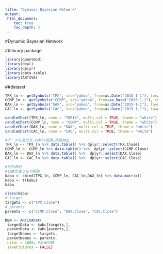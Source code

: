 ```yaml
---
title: "Dynamic Bayesian Network"
output: 
 html_document:
    toc: true
    toc_depth: 3
---
```

#Dynamic Bayesian Network

##library package 

```r
library(quantmod)
library(deal)
library(dplyr)
library(data.table)
library(ARTIVA)
```

##dataset

```r
TPX_ln <- getSymbols("TPX", src="yahoo", from=as.Date("2015-1-1"), to=as.Date("2015-12-31"), auto.assign=FALSE) #TOPIX
CCMP_ln <- getSymbols("CCMP", src="yahoo", from=as.Date("2015-1-1"), to=as.Date("2015-12-31"), auto.assign=FALSE) #ナスダック
DAX_ln <- getSymbols("DAX", src="yahoo", from=as.Date("2015-1-1"), to=as.Date("2015-12-31"), auto.assign=FALSE) #ドイツ
CAC_ln <- getSymbols("CAC", src="yahoo", from=as.Date("2015-1-1"), to=as.Date("2015-12-31"), auto.assign=FALSE) #フランス
```

```r
candleChart(TPX_ln, name = "TOPIX", multi.col = TRUE, theme = "white")
candleChart(CCMP_ln, name = "CCMP", multi.col = TRUE, theme = "white")
candleChart(DAX_ln, name = "DAX", multi.col = TRUE, theme = "white")
candleChart(CAC_ln, name = "CAC", multi.col = TRUE, theme = "white")
```

```r
#データを差分化,table変換,終値抽出
TPX_ln <- TPX_ln %>% data.table() %>% dplyr::select(TPX.Close)
CCMP_ln <- CCMP_ln %>% data.table() %>%  dplyr::select(CCMP.Close)
DAX_ln <- DAX_ln %>% data.table() %>%  dplyr::select(DAX.Close)
CAC_ln <- CAC_ln %>% data.table() %>%  dplyr::select(CAC.Close)

#行列表記
#日数が違うもの削除
kabu <- cbind(TPX_ln, CCMP_ln, CAC_ln,DAX_ln) %>% data.matrix()
kabu <- t(kabu)
kabu
```

```r
class(kabu)
# target
targets <- c("TPX.Close")
# parents
parents <- c("CCMP.Close", "DAX.Close", "CAC.Close")
```

```r
DBN <- ARTIVAnet(
 targetData <- kabu[targets,],
 parentData <- kabu[parents,],
 targetNames <- targets,
 parentNames <- parents,
 niter = 1000, #反復回数
 savePictures = FALSE)
```
